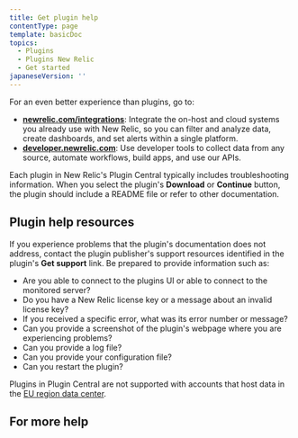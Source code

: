 ```yaml
---
title: Get plugin help
contentType: page
template: basicDoc
topics:
  - Plugins
  - Plugins New Relic
  - Get started
japaneseVersion: ''
---
```


<Callout variant="important">
  For an even better experience than plugins, go to:

  * **[newrelic.com/integrations](https://newrelic.com/integrations)**: Integrate the on-host and cloud systems you already use with New Relic, so you can filter and analyze data, create dashboards, and set alerts within a single platform.
  * **[developer.newrelic.com](https://developer.newrelic.com)**: Use developer tools to collect data from any source, automate workflows, build apps, and use our APIs.
</Callout>

Each plugin in New Relic's Plugin Central typically includes troubleshooting information. When you select the plugin's **Download** or **Continue** button, the plugin should include a README file or refer to other documentation.

## Plugin help resources

If you experience problems that the plugin's documentation does not address, contact the plugin publisher's support resources identified in the plugin's **Get support** link. Be prepared to provide information such as:

* Are you able to connect to the plugins UI or able to connect to the monitored server?
* Do you have a New Relic license key or a message about an invalid license key?
* If you received a specific error, what was its error number or message?
* Can you provide a screenshot of the plugin's webpage where you are experiencing problems?
* Can you provide a log file?
* Can you provide your configuration file?
* Can you restart the plugin?

Plugins in Plugin Central are not supported with accounts that host data in the [EU region data center](/docs/using-new-relic/welcome-new-relic/get-started/our-eu-us-region-data-centers).

## For more help
